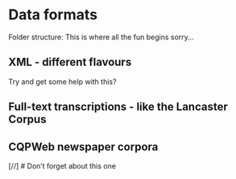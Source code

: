 # Data formats
Folder structure: This is where all the fun begins sorry...

## XML - different flavours

Try and get some help with this?

## Full-text transcriptions - like the Lancaster Corpus

## CQPWeb newspaper corpora

[//] # Don't forget about this one 


